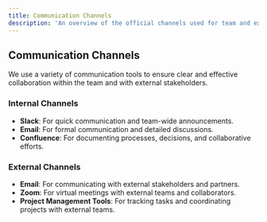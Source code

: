 ```yaml
---
title: Communication Channels
description: 'An overview of the official channels used for team and external communication.'
---
```


## Communication Channels

We use a variety of communication tools to ensure clear and effective collaboration within the team and with external stakeholders.

### Internal Channels
- **Slack**: For quick communication and team-wide announcements.
- **Email**: For formal communication and detailed discussions.
- **Confluence**: For documenting processes, decisions, and collaborative efforts.

### External Channels
- **Email**: For communicating with external stakeholders and partners.
- **Zoom**: For virtual meetings with external teams and collaborators.
- **Project Management Tools**: For tracking tasks and coordinating projects with external teams.
